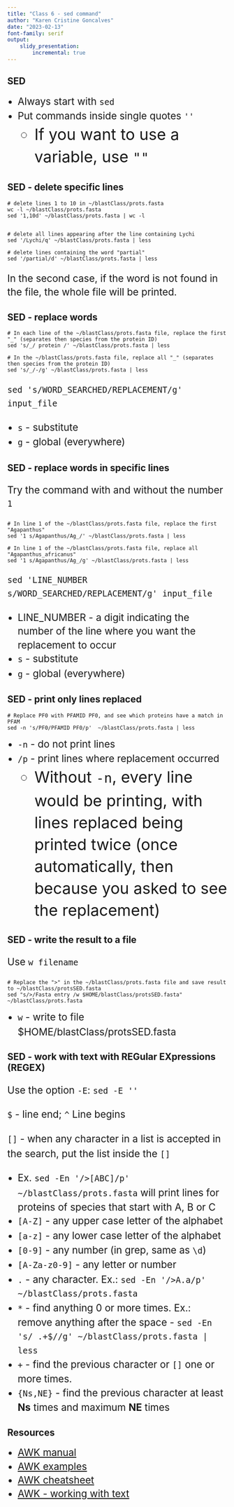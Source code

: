 ```yaml
---
title: "Class 6 - sed command"
author: "Karen Cristine Goncalves"
date: "2023-02-13"
font-family: serif
output: 
    slidy_presentation:
        incremental: true
---
```


<style>
.code {
background-color: grey;
color: black;
font-size: 2;
font-weight: bold;
line-height: 2.3em;
}

p, li {
line-height: 1.4em;
font-size: 1.6em;
word-wrap: true
}
</style>

## SED

- Always start with `sed `
- Put commands inside single quotes `''`
	- If you want to use a variable, use `""`

## SED - delete specific lines

```
# delete lines 1 to 10 in ~/blastClass/prots.fasta
wc -l ~/blastClass/prots.fasta
sed '1,10d' ~/blastClass/prots.fasta | wc -l


# delete all lines appearing after the line containing Lychi
sed '/Lychi/q' ~/blastClass/prots.fasta | less

# delete lines containing the word "partial"
sed '/partial/d' ~/blastClass/prots.fasta | less
```

In the second case, if the word is not found in the file, the whole file will be printed.

## SED - replace words 

```
# In each line of the ~/blastClass/prots.fasta file, replace the first "_" (separates then species from the protein ID)
sed 's/_/ protein /' ~/blastClass/prots.fasta | less

# In the ~/blastClass/prots.fasta file, replace all "_" (separates then species from the protein ID)
sed 's/_/-/g' ~/blastClass/prots.fasta | less

```

`sed 's/WORD_SEARCHED/REPLACEMENT/g' input_file`

- `s` - substitute
- `g` - global (everywhere)

## SED - replace words in specific lines

Try the command with and without the number `1`
```
# In line 1 of the ~/blastClass/prots.fasta file, replace the first "Agapanthus"
sed '1 s/Agapanthus/Ag_/' ~/blastClass/prots.fasta | less

# In line 1 of the ~/blastClass/prots.fasta file, replace all "Agapanthus_africanus" 
sed '1 s/Agapanthus/Ag_/g' ~/blastClass/prots.fasta | less
```

`sed 'LINE_NUMBER s/WORD_SEARCHED/REPLACEMENT/g' input_file`

- LINE_NUMBER - a digit indicating the number of the line where you want the replacement to occur
- `s` - substitute
- `g` - global (everywhere)

## SED - print only lines replaced

```
# Replace PF0 with PFAMID PF0, and see which proteins have a match in PFAM
sed -n 's/PF0/PFAMID PF0/p'  ~/blastClass/prots.fasta | less
```

- `-n` - do not print lines
- `/p` - print lines where replacement occurred
	- Without `-n`, every line would be printing, with lines replaced being printed twice (once automatically, then because you asked to see the replacement)

## SED - write the result to a file

Use `w filename`

```
# Replace the ">" in the ~/blastClass/prots.fasta file and save result to ~/blastClass/protsSED.fasta
sed "s/>/Fasta entry /w $HOME/blastClass/protsSED.fasta" ~/blastClass/prots.fasta
```

- `w` - write to file $HOME/blastClass/protsSED.fasta

## SED - work with text with REGular EXpressions (REGEX)

Use the option `-E`: `sed -E ''`

`$` - line end; `^` Line begins

`[]` - when any character in a list is accepted in the search, put the list inside the `[]`
	
- Ex. `sed -En '/>[ABC]/p' ~/blastClass/prots.fasta` will print lines for proteins of species that start with A, B or C
- `[A-Z]` - any upper case letter of the alphabet
- `[a-z]` - any lower case letter of the alphabet
- `[0-9]` - any number (in grep, same as `\d`)
- `[A-Za-z0-9]` - any letter or number
- `.` - any character. Ex.: `sed -En '/>A.a/p' ~/blastClass/prots.fasta`
- `*` - find anything 0 or more times. Ex.: remove anything after the space -  `sed -En 's/ .+$//g' ~/blastClass/prots.fasta | less`
- `+` - find the previous character or `[]` one or more times. 
- `{Ns,NE}` - find the previous character at least <b>Ns</b> times and maximum <b>NE</b> times

## Resources 

- [AWK manual](https://www.gnu.org/software/gawk/manual/html_node/Options.html)
- [AWK examples](https://www.geeksforgeeks.org/awk-command-unixlinux-examples/)
- [AWK cheatsheet](https://www.shortcutfoo.com/app/dojos/awk/cheatsheet)
- [AWK - working with text](https://www.tutorialspoint.com/awk/awk_string_functions.htm)
